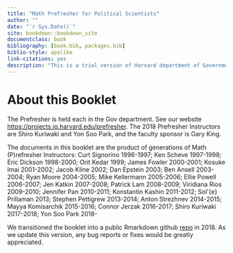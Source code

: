 ```yaml
--- 
title: "Math Prefresher for Political Scientists"
author: ""
date: "`r Sys.Date()`"
site: bookdown::bookdown_site
documentclass: book
bibliography: [book.bib, packages.bib]
biblio-style: apalike
link-citations: yes
description: "This is a trial version of Harvard department of Government Math Prefresher Text"
---
```


# About this Booklet {-}

The Prefresher is held each in the Gov department. See our website <https://projects.iq.harvard.edu/prefresher>. The 2018 Prefresher Instructors are Shiro Kuriwaki and Yon Soo Park, and the faculty sponsor is  Gary King. 


The documents in this booklet are the product of generations of Math (P)refresher Instructors: Curt Signorino 1996-1997; Ken Scheve 1997-1998; Eric Dickson 1998-2000; Orit Kedar 1999; James Fowler 2000-2001; Kosuke Imai 2001-2002; Jacob Kline 2002; Dan Epstein 2003; Ben Ansell 2003-2004; Ryan Moore 2004-2005; Mike Kellermann 2005-2006; Ellie Powell 2006-2007; Jen Katkin 2007-2008; Patrick Lam 2008-2009; Viridiana Rios 2009-2010; Jennifer Pan 2010-2011; Konstantin Kashin 2011-2012; Sol\'{e} Prillaman 2013; Stephen Pettigrew 2013-2014; Anton Strezhnev 2014-2015; Mayya Komisarchik 2015-2016; Connor Jerzak 2016-2017; Shiro Kuriwaki 2017-2018; Yon Soo Park 2018-


We transitioned the booklet into a public Rmarkdown github [repo](https://github.com/kuriwaki/prefresher) in 2018. As we update this version, any bug reports or fixes would be greatly appreciated. 
